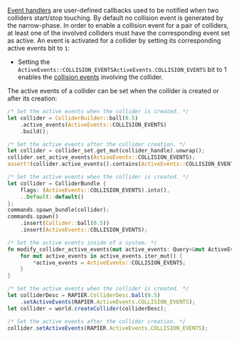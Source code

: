 

[Event handlers](advanced_collision_detection#contact-and-intersection-events) are user-defined callbacks used to be
notified when two colliders start/stop touching. By default no collision event is generated by
the narrow-phase. In order to enable a collision event for a pair of colliders, at
least one of the involved colliders must have the corresponding event set as active. An event is activated for a collider
by setting its corresponding active events bit to `1`:
- Setting the <notjs>`ActiveEvents::COLLISION_EVENTS`</notjs><js>`ActiveEvents.COLLISION_EVENTS`</js> bit to 1
  enables the [collision events](advanced_collision_detection#collision-events) involving the collider.

The active events of a collider can be set when the collider is created or after its creation:

<rapier>

```rust
/* Set the active events when the collider is created. */
let collider = ColliderBuilder::ball(0.5)
    .active_events(ActiveEvents::COLLISION_EVENTS)
    .build();
```
```rust
/* Set the active events after the collider creation. */
let collider = collider_set.get_mut(collider_handle).unwrap();
collider.set_active_events(ActiveEvents::COLLISION_EVENTS);
assert!(collider.active_events().contains(ActiveEvents::COLLISION_EVENTS));
```

</rapier>
<bevy>

```rust
/* Set the active events when the collider is created. */
let collider = ColliderBundle {
    flags: (ActiveEvents::COLLISION_EVENTS).into(),
    ..Default::default()
};
commands.spawn_bundle(collider);
commands.spawn()
    .insert(Collider::ball(0.5))
    .insert(ActiveEvents::COLLISION_EVENTS);
```
```rust
/* Set the active events inside of a system. */
fn modify_collider_active_events(mut active_events: Query<&mut ActiveEvents>) {
    for mut active_events in active_events.iter_mut() {
        *active_events = ActiveEvents::COLLISION_EVENTS;
    }
}
```

</bevy>
<js>

```js
/* Set the active events when the collider is created. */
let colliderDesc = RAPIER.ColliderDesc.ball(0.5)
    .setActiveEvents(RAPIER.ActiveEvents.COLLISION_EVENTS);
let collider = world.createCollider(colliderDesc);
```
```js
/* Set the active events after the collider creation. */
collider.setActiveEvents(RAPIER.ActiveEvents.COLLISION_EVENTS);
```

</js>